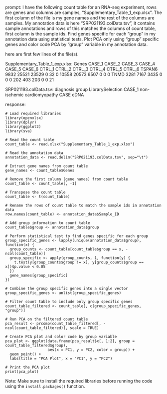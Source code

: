 prompt:
I have the following count table for an RNA-seq experiment, rows are genes and columns are samples, "Supplementary_Table_1_exp.xlsx". The first column of the file is my gene names and the rest of the columns are samples. My annotation data is here  "SRP021193.colData.tsv", it contains sample annotations and rows of this matches the columns of count table, first column is the sample ids. Find genes specific for each "group" in my annotation data  using statistical tests. Plot PCA only using "group" specific genes and color code PCA by "group" variable in my annotation data.

here are first few lines of the file(s).

Supplementary_Table_1_exp.xlsx:
Genes	CASE_1	CASE_2	CASE_3	CASE_4	CASE_5	CASE_6	CTRL_1	CTRL_2	CTRL_3	CTRL_4	CTRL_5	CTRL_6
TSPAN6	9832	25521	23529	0	32	0	10558	20573	6507	0	0	 0
TNMD	3281	 7167	 3435	0	 0	0	  202	  403	 203	0	0	21


SRP021193.colData.tsv:
	diagnosis	group	LibrarySelection
CASE_1	non-ischemic cardiomyopathy	CASE	cDNA


response:
```
# Load required libraries
library(openxlsx)
library(dplyr)
library(ggplot2)
library(sva)

# Read the count table
count_table <- read.xlsx("Supplementary_Table_1_exp.xlsx")

# Read the annotation data
annotation_data <- read.delim("SRP021193.colData.tsv", sep="\t")

# Extract gene names from count table
gene_names <- count_table$Genes

# Remove the first column (gene names) from count table
count_table <- count_table[, -1]

# Transpose the count table
count_table <- t(count_table)

# Rename the rows of count table to match the sample ids in annotation data
row.names(count_table) <- annotation_data$Sample_ID

# Add group information to count table
count_table$group <- annotation_data$group

# Perform statistical test to find genes specific for each group
group_specific_genes <- lapply(unique(annotation_data$group), function(x) {
  group_counts <- count_table[count_table$group == x, -ncol(count_table)]
  group_specific <- apply(group_counts, 1, function(y) {
    t.test(y[group_counts$group != x], y[group_counts$group == x])$p.value < 0.05
  })
  gene_names[group_specific]
})

# Combine the group specific genes into a single vector
group_specific_genes <- unlist(group_specific_genes)

# Filter count table to include only group specific genes
count_table_filtered <- count_table[, c(group_specific_genes, "group")]

# Run PCA on the filtered count table
pca_result <- prcomp(count_table_filtered[, -ncol(count_table_filtered)], scale = TRUE)

# Create PCA plot and color code by group variable
pca_plot <- ggplot(data.frame(pca_result$x[, 1:2], group = count_table_filtered$group),
                   aes(x = PC1, y = PC2, color = group)) +
  geom_point() +
  labs(title = "PCA Plot", x = "PC1", y = "PC2")

# Print the PCA plot
print(pca_plot)
```
Note: Make sure to install the required libraries before running the code using the `install.packages()` function.
